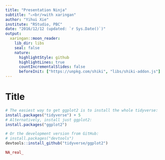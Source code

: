 ```yaml
---
title: "Presentation Ninja"
subtitle: "⚔<br/>with xaringan"
author: "Yihui Xie"
institute: "RStudio, PBC"
date: "2016/12/12 (updated: `r Sys.Date()`)"
output:
  xaringan::moon_reader:
    lib_dir: libs
    seal: false
    nature:
      highlightStyle: github
      highlightLines: true
      countIncrementalSlides: false
      beforeInit: ["https://unpkg.com/shiki", "libs/shiki-addon.js"]
---
```


# Title

```r
# The easiest way to get ggplot2 is to install the whole tidyverse:
install.packages("tidyverse") + 5
# Alternatively, install just ggplot2:
install.packages("ggplot2")

# Or the development version from GitHub:
# install.packages("devtools")
devtools::install_github("tidyverse/ggplot2")

NA_real_
```
